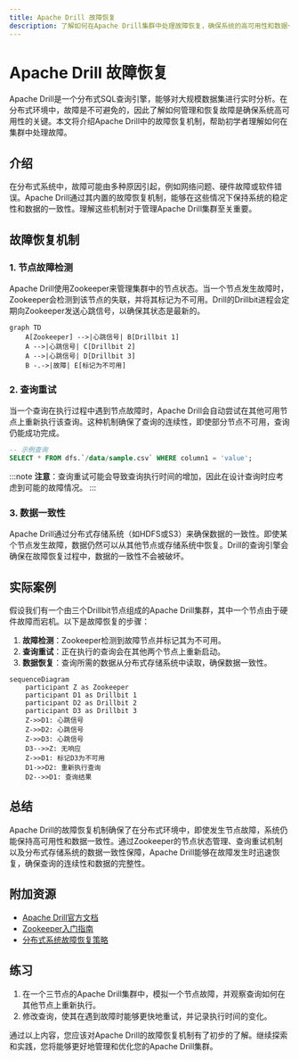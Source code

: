 ```yaml
---
title: Apache Drill 故障恢复
description: 了解如何在Apache Drill集群中处理故障恢复，确保系统的高可用性和数据一致性。
---
```


# Apache Drill 故障恢复

Apache Drill是一个分布式SQL查询引擎，能够对大规模数据集进行实时分析。在分布式环境中，故障是不可避免的，因此了解如何管理和恢复故障是确保系统高可用性的关键。本文将介绍Apache Drill中的故障恢复机制，帮助初学者理解如何在集群中处理故障。

## 介绍

在分布式系统中，故障可能由多种原因引起，例如网络问题、硬件故障或软件错误。Apache Drill通过其内置的故障恢复机制，能够在这些情况下保持系统的稳定性和数据的一致性。理解这些机制对于管理Apache Drill集群至关重要。

## 故障恢复机制

### 1. 节点故障检测

Apache Drill使用Zookeeper来管理集群中的节点状态。当一个节点发生故障时，Zookeeper会检测到该节点的失联，并将其标记为不可用。Drill的Drillbit进程会定期向Zookeeper发送心跳信号，以确保其状态是最新的。

```mermaid
graph TD
    A[Zookeeper] -->|心跳信号| B[Drillbit 1]
    A -->|心跳信号| C[Drillbit 2]
    A -->|心跳信号| D[Drillbit 3]
    B -.->|故障| E[标记为不可用]
```

### 2. 查询重试

当一个查询在执行过程中遇到节点故障时，Apache Drill会自动尝试在其他可用节点上重新执行该查询。这种机制确保了查询的连续性，即使部分节点不可用，查询仍能成功完成。

```sql
-- 示例查询
SELECT * FROM dfs.`/data/sample.csv` WHERE column1 = 'value';
```

:::note
**注意**：查询重试可能会导致查询执行时间的增加，因此在设计查询时应考虑到可能的故障情况。
:::

### 3. 数据一致性

Apache Drill通过分布式存储系统（如HDFS或S3）来确保数据的一致性。即使某个节点发生故障，数据仍然可以从其他节点或存储系统中恢复。Drill的查询引擎会确保在故障恢复过程中，数据的一致性不会被破坏。

## 实际案例

假设我们有一个由三个Drillbit节点组成的Apache Drill集群，其中一个节点由于硬件故障而宕机。以下是故障恢复的步骤：

1. **故障检测**：Zookeeper检测到故障节点并标记其为不可用。
2. **查询重试**：正在执行的查询会在其他两个节点上重新启动。
3. **数据恢复**：查询所需的数据从分布式存储系统中读取，确保数据一致性。

```mermaid
sequenceDiagram
    participant Z as Zookeeper
    participant D1 as Drillbit 1
    participant D2 as Drillbit 2
    participant D3 as Drillbit 3
    Z->>D1: 心跳信号
    Z->>D2: 心跳信号
    Z->>D3: 心跳信号
    D3-->>Z: 无响应
    Z->>D1: 标记D3为不可用
    D1->>D2: 重新执行查询
    D2-->>D1: 查询结果
```

## 总结

Apache Drill的故障恢复机制确保了在分布式环境中，即使发生节点故障，系统仍能保持高可用性和数据一致性。通过Zookeeper的节点状态管理、查询重试机制以及分布式存储系统的数据一致性保障，Apache Drill能够在故障发生时迅速恢复，确保查询的连续性和数据的完整性。

## 附加资源

- [Apache Drill官方文档](https://drill.apache.org/docs/)
- [Zookeeper入门指南](https://zookeeper.apache.org/doc/current/zookeeperStarted.html)
- [分布式系统故障恢复策略](https://en.wikipedia.org/wiki/Fault_tolerance)

## 练习

1. 在一个三节点的Apache Drill集群中，模拟一个节点故障，并观察查询如何在其他节点上重新执行。
2. 修改查询，使其在遇到故障时能够更快地重试，并记录执行时间的变化。

通过以上内容，您应该对Apache Drill的故障恢复机制有了初步的了解。继续探索和实践，您将能够更好地管理和优化您的Apache Drill集群。